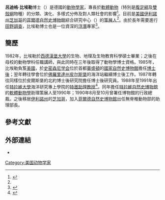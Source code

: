 '''呂迪格·比埃勒'''博士（{{lang-de|'''Rüdiger Bieler'''}}）是德國的[[動物學家|動物學家]]，專長於[[軟體動物|軟體動物]]（特別是[[腹足綱|腹足綱]]及[[雙殼綱|雙殼綱]]物種）的分類、演化、多樣式分佈及對人類社會的影響<ref name=fieldmuseum>{{cite web |url=https://www.fieldmuseum.org/about/staff/profile/466 |title=Rudiger Bieler |publisher=[[菲爾德自然史博物館|The Field Museum]] |access-date=2016-09-12 |language=en |archive-date=2020-10-25 |archive-url=https://web.archive.org/web/20201025072151/https://www.fieldmuseum.org/about/staff/profile/466 |dead-url=no }}</ref>。目前是[[美國|美國]][[伊利諾州|伊利諾州]][[芝加哥|芝加哥]]的[[菲爾德自然史博物館|菲爾德自然史博物館]]綜合研究中心（{{lang|en|Integrative Research Center}}）的[[策展人|策展人]]<ref name=fieldmuseum />。由於長年需要進行[[田野調查|田野調查]]，比埃勒博士也是一位資深的[[浮潛|浮潛]]專家<ref>{{cite web |url=http://www.amnh.org/exhibitions/pearls/meet-the-curators |archive-url=https://web.archive.org/web/20151128073339/http://www.amnh.org/exhibitions/pearls/meet-the-curators |title=Meet the Curators |publisher=[[美國自然史博物館|American Museum of Natural History]] |archive-date=2015-11-28 |access-date=2016-09-15 |language=en |deadurl=yes }}</ref>。

==簡歷==
1982年，比埃勒於[[西德|西德]][[漢堡大學|漢堡大學]]的生物、地理及生物教育科學碩士畢業；之後在母校的動物學科任職講師，與此同時在三年後取得了動物學博士資格。1985年，比埃勒負笈[[美國|美國]]，於[[史密森尼学会|史密森尼学会]]位於首都[[華盛頓|華盛頓]]的[[國家自然史博物館|國家自然史博物館]]擔任[[博士後|博士後]]；翌年轉往學會位於[[佛羅里達州|佛羅里達州]][[皮尔斯堡_(佛罗里达州)|皮尔斯堡]]的海洋站繼續博士後工作。1987年轉往同樣位於皮爾斯堡的北約博士後研究院擔任博士後研究員。1988年至1991年出任[[特拉維大學|特拉維大學]]海洋研究專上學院的[[特邀教授|特邀助理教授]]<ref>{{cite web |author=[[羅家聰|羅家聰]] |url=https://www.bankcomm.com.hk/mediafiles/documents/page_547_lump_pdf_6969_tc.pdf |title=〈一名經人〉：教授 |journal=[[iMoney|iMoney]] |location=[[香港|香港]] |date=2010-10-01 |language=zh-hant }}{{Dead link|date=2018年7月 |bot=InternetArchiveBot |fix-attempted=no }}</ref>。同年擔任[[特拉維自然史博物館|特拉維自然史博物館]]的[[軟體動物學|軟體動物學]]助理策展人至1990年；1990年8月至10月曾署任博物館的行政總裁。之後移居[[伊利諾州|伊利諾州]]的[[芝加哥|芝加哥]]，加入[[菲爾德自然史博物館|菲爾德自然史博物館]]出任無脊椎動物部的助理部長。

==參考文獻==
{{reflist}}

==外部連結==
*

[[Category:美国动物学家|Category:美国动物学家]]